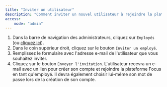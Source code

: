 ```yaml
---
title: "Inviter un utilisateur"
description: "Comment inviter un nouvel utilisateur à rejoindre la plateforme Focus."
access:
    mode: "admin"
---
```


1. Dans la barre de navigation des administrateurs, cliquez sur `Employés` (ou [cliquez ici](/admin/employees)).
2. Dans le coin supérieur droit, cliquez sur le bouton `Inviter un employé`.
3. Remplissez le formulaire avec l'adresse e-mail de l'utilisateur que vous souhaitez inviter.
4. Cliquez sur le bouton `Envoyer l'invitation`. L'utilisateur recevra un e-mail avec un lien pour créer son compte et rejoindre la plateforme Focus en tant qu'employé. Il devra également choisir lui-même son mot de passe lors de la création de son compte.

